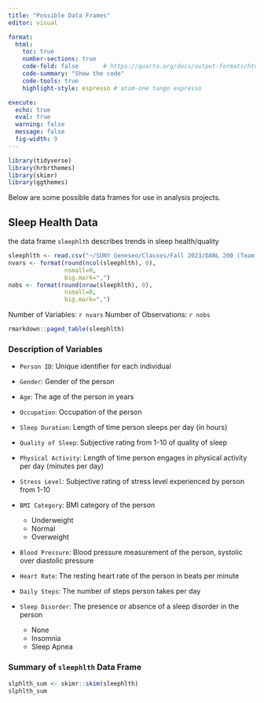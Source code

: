 ```yaml
---
title: "Possible Data Frames"
editor: visual

format: 
  html:
    toc: true
    number-sections: true
    code-fold: false       # https://quarto.org/docs/output-formats/html-code.html
    code-summary: "Show the code"
    code-tools: true
    highlight-style: espresso # atom-one tango espresso

execute: 
  echo: true
  eval: true
  warning: false
  message: false
  fig-width: 9
---
```


```r
library(tidyverse)
library(hrbrthemes)
library(skimr)
library(ggthemes)
```

Below are some possible data frames for use in analysis projects.

## Sleep Health Data

the data frame `sleephlth` describes trends in sleep health/quality

```r
sleephlth <- read.csv("~/SUNY Geneseo/Classes/Fall 2023/DANL 200 (Team Pr)/dan-noone.github.io/Sleep_health_and_lifestyle_dataset.csv")
nvars <- format(round(ncol(sleephlth), 0), 
                nsmall=0, 
                big.mark=",") 
nobs <- format(round(nrow(sleephlth), 0), 
                nsmall=0, 
                big.mark=",")
```

Number of Variables: `r nvars` Number of Observations: `r nobs`

```r
rmarkdown::paged_table(sleephlth)
```

### Description of Variables
      
  - `Person ID`: Unique identifier for each individual

  - `Gender`: Gender of the person

  - `Age`: The age of the person in years

  - `Occupation`: Occupation of the person

  - `Sleep Duration`: Length of time person sleeps per day (in hours)

  - `Quality of Sleep`: Subjective rating from 1-10 of quality of sleep

  - `Physical Activity`: Length of time person engages in physical activity per day (minutes per day)

  - `Stress Level`: Subjective rating of stress level experienced by person from 1-10

  - `BMI Category`: BMI category of the person
      - Underweight
      - Normal
      - Overweight 
  
  - `Blood Pressure`: Blood pressure measurement of the person, systolic over diastolic pressure

  - `Heart Rate`: The resting heart rate of the person in beats per minute

  - `Daily Steps`: The number of steps person takes per day

  - `Sleep Disorder`: The presence or absence of a sleep disorder in the person
      - None
      - Insomnia
      - Sleep Apnea
      
### Summary of `sleephlth` Data Frame

```r
slphlth_sum <- skimr::skim(sleephlth)
slphlth_sum
```
